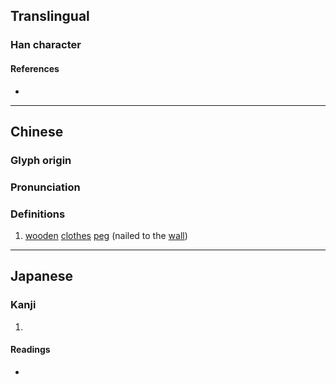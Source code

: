 {{character info}}
==Translingual==

===Han character===
{{Han char|rn=75|rad=木|as=09|sn=13|four=47950|canj=DBJJ|ids=⿰木軍}}

====References====
* {{Han ref|kx=0538.380|dkj=15118|dj=0926.140|hdz=21256.040|uh=694E|ud=26958|bh=DDCC|bd=56780}}

----

==Chinese==
{{zh-forms}}

===Glyph origin===
{{Han etym}}

===Pronunciation===
{{zh-pron
|m=huī,hún
|c=fai1,wan4
|mc=y
|oc=y
|ma=
|cat=n
}}

===Definitions===
{{zh-hanzi}}

# [[wooden]] [[clothes]] [[peg]] (nailed to the [[wall]])

----

==Japanese==

===Kanji===
{{ja-kanji|grade=|rs=木09}}

# {{rfdef|ja|sort=木09}}

====Readings====
* {{ja-readings|on=[[こん]] (kon), [[ごん]] (gon), [[き]] (ki), [[くん]] (kun)|kun=[[から]] (kara), [[すき]] (suki)}}